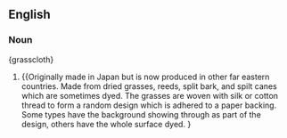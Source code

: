 ==English==

===Noun===
{grasscloth}

# {{Originally made in Japan but is now produced in other far eastern countries. Made from dried grasses, reeds, split bark, and spilt canes which are sometimes dyed. The grasses are woven with silk or cotton thread to form a random design which is adhered to a paper backing. Some types have the background showing through as part of the design, others have the whole surface dyed.   }